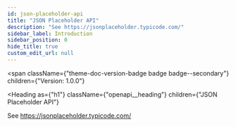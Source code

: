 ```yaml
---
id: json-placeholder-api
title: "JSON Placeholder API"
description: "See https://jsonplaceholder.typicode.com/"
sidebar_label: Introduction
sidebar_position: 0
hide_title: true
custom_edit_url: null
---
```



<span
  className={"theme-doc-version-badge badge badge--secondary"}
  children={"Version: 1.0.0"}
></span>

<Heading
  as={"h1"}
  className={"openapi__heading"}
  children={"JSON Placeholder API"}
></Heading>

See https://jsonplaceholder.typicode.com/
